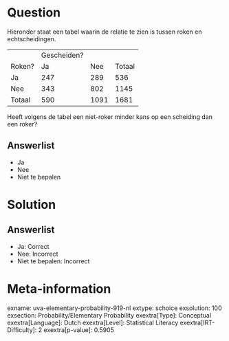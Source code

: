Question
========

Hieronder staat een tabel waarin de relatie te zien is tussen roken en
echtscheidingen.

  -------- ------------- ------ --------
           Gescheiden?          
  Roken?   Ja            Nee    Totaal
  Ja       247           289    536
  Nee      343           802    1145
  Totaal   590           1091   1681
  -------- ------------- ------ --------

Heeft volgens de tabel een niet-roker minder kans op een scheiding dan
een roker?

Answerlist
----------

* Ja
* Nee
* Niet te bepalen

Solution
========

Answerlist
----------

* Ja: Correct
* Nee: Incorrect
* Niet te bepalen: Incorrect

Meta-information
================
exname: uva-elementary-probability-919-nl
extype: schoice
exsolution: 100
exsection: Probability/Elementary Probability
exextra[Type]: Conceptual
exextra[Language]: Dutch
exextra[Level]: Statistical Literacy
exextra[IRT-Difficulty]: 2
exextra[p-value]: 0.5905

